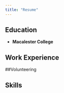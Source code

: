 ```yaml
---
title: "Resume"
---
```


## Education
 - **Macalester College** 

## Work Experience

##Volunteering

## Skills
